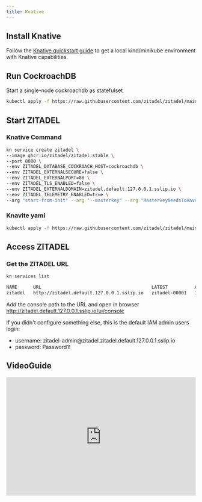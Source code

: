```yaml
---
title: Knative
---
```



## Install Knative

Follow the [Knative quickstart guide](https://knative.dev/docs/getting-started/quickstart-install/) to get a local kind/minikube environment with Knative capabilities.

## Run CockroachDB

Start a single-node cockroachdb as statefulset

```bash
kubectl apply -f https://raw.githubusercontent.com/zitadel/zitadel/main/deploy/knative/cockroachdb-statefulset-single-node.yaml
```

## Start ZITADEL

### Knative Command

```bash
kn service create zitadel \
--image ghcr.io/zitadel/zitadel:stable \
--port 8080 \
--env ZITADEL_DATABASE_COCKROACH_HOST=cockroachdb \
--env ZITADEL_EXTERNALSECURE=false \
--env ZITADEL_EXTERNALPORT=80 \
--env ZITADEL_TLS_ENABLED=false \
--env ZITADEL_EXTERNALDOMAIN=zitadel.default.127.0.0.1.sslip.io \
--env ZITADEL_TELEMETRY_ENABLED=true \
--arg "start-from-init" --arg "--masterkey" --arg "MasterkeyNeedsToHave32Characters"
```

### Knavite yaml

```bash
kubectl apply -f https://raw.githubusercontent.com/zitadel/zitadel/main/deploy/knative/zitadel-knative-service.yaml
```

## Access ZITADEL

### Get the ZITADEL URL

```bash
kn services list

NAME      URL                                         LATEST          AGE   CONDITIONS   READY   REASON
zitadel   http://zitadel.default.127.0.0.1.sslip.io   zitadel-00001   10m   3 OK / 3     True
```

Add the console path to the URL and open in browser
http://zitadel.default.127.0.0.1.sslip.io/ui/console

If you didn't configure something else, this is the default IAM admin users login:

* username: zitadel-admin@<span></span>zitadel.zitadel.default.127.0.0.1.sslip.io
* password: Password1!

## VideoGuide
<iframe width="100%" height="315" src="https://www.youtube.com/embed/m3TXmz3cK7E" title="YouTube video player" frameborder="0" allow="accelerometer; autoplay; clipboard-write; encrypted-media; gyroscope; picture-in-picture" allowfullscreen></iframe>
<Next components={props.components} />
<Disclaimer components={props.components} />
